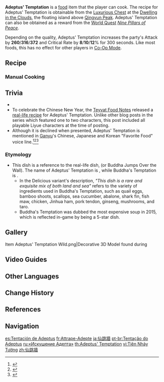 {{Food Infobox
|id              = 108123
|name            = Adeptus' Temptation
|description     = A complex, famous type of Liyue
|desc_suspicious = cuisine. Without having mastered the art of simmering, the resulting stew-like dish has a salty, fishy taste. But, just considering the costly ingredients will be enough to keep you going until the pot's empty.
|desc_basic      = cuisine, in which specially selected ingredients are submerged and slowly bowled into soup stock. The recipe scribbled from memory alone was enough to urge the adepti to once again return to the world of men.
|desc_delicious  = cuisine. This dish is a rare and exquisite mix of both land and sea, combining countless delicious delicacies in one flavor-filled pot. Each mouthful is a moment to remember &mdash; it's even irresistible enough to entice the adepti down from their celestial abode.
|type            = ATK-Boosting Dishes
|effectType      = ATK Up
|effect          = Increases all party members' ATK by (var1) and CRIT Rate by (var2)% for 300s.
|eff_att1        = ATK
|eff_att2        = CRIT Rate
|eff_suspicious1 = 260
|eff_suspicious2 = 8
|eff_basic1      = 316
|eff_basic2      = 10
|eff_delicious1  = 372
|eff_delicious2  = 12
|quality         = 5
|region          = Liyue
|recipe          = Obtained from the Luxurious Chest above [[Qingyun Peak]]
}}
'''Adeptus' Temptation''' is a [[food]] item that the player can cook. The recipe for Adeptus' Temptation is obtainable from the [[Luxurious Chest]] at the [[Dwelling in the Clouds]], the floating island above [[Qingyun Peak]]. Adeptus' Temptation can also be obtained as a reward from the [[World Quest]] ''[[Nine Pillars of Peace]]''.

Depending on the quality, Adeptus' Temptation increases the party's Attack by '''260'''/'''316'''/'''372''' and Critical Rate by '''8'''/'''10'''/'''12'''% for 300 seconds. Like most foods, this has no effect for other players in [[Co-Op Mode]].

==Recipe==
{{Recipe
|type = Cooking
|Ham = 4
|Crab = 3
|Shrimp Meat = 3
|Matsutake = 3
|sort = Ham;Crab;Shrimp Meat;Matsutake
}}

===Manual Cooking===
{{Manual Cooking}}

==Trivia==
* {{Mail Attachments by Category List|Delicious Adeptus' Temptation;Adeptus' Temptation;Suspicious Adeptus' Temptation}}
* To celebrate the Chinese New Year, the [[Teyvat Food Notes]] released a [https://ys.mihoyo.com/main/news/detail/14099 real-life recipe] for Adeptus' Temptation. Unlike other blog posts in the series which featured one to two characters, this post included all playable Liyue characters at the time of posting.
* Although it is declined when presented, Adeptus' Temptation is mentioned in [[Ganyu]]'s Chinese, Japanese and Korean "Favorite Food" voice line.<ref>{{Ref/VO|character=Ganyu|vo=喜欢的食物…|lang=zh}}</ref><ref>{{Ref/VO|character=Ganyu|vo=好きな食べ物…|lang=ja}}</ref><ref>{{Ref/VO|character=Ganyu|vo=좋아하는_음식...|lang=ko}}</ref>

===Etymology===
* This dish is a reference to the real-life dish, {{w|Buddha Jumps Over the Wall|Buddha's Temptation}} (or Buddha Jumps Over the Wall). The name of Adeptus' Temptation is {{zh|'''仙'''跳墙|rm='''Xiān'''tiàoqiáng|tl='''Adeptus''' Jumps over the Wall}}, while Buddha's Temptation is {{zh|'''佛'''跳墙|rm='''Fó'''tiàoqiáng}}.
** In the Delicious variant's description, ''"This dish is a rare and exquisite mix of both land and sea"'' refers to the variety of ingredients used in Buddha's Temptation, such as quail eggs, bamboo shoots, scallops, sea cucumber, abalone, shark fin, fish maw, chicken, Jinhua ham, pork tendon, ginseng, mushrooms, and taro.
** Buddha's Temptation was dubbed the most expensive soup in 2015, which is reflected in-game by being a 5-star dish.

==Gallery==
<gallery>
Item Adeptus' Temptation Wild.png|Decorative 3D Model found during {{Quest|Qingce Village Treasure Hunt}}
</gallery>

==Video Guides==
{{EVT
|video1   = https://youtu.be/c98FtftlR9g
|caption1 = Recipe Location Guide
}}

==Other Languages==
{{Other Languages
|en      = Adeptus' Temptation
|zhs     = 仙跳墙
|zhs_rm  = Xiān Tiào Qiáng
|zht     = 仙跳牆
|zht_rm  = Xiān Tiào Qiáng
|zh_tl   = Adeptus Jumps Over the Wall
|ja      = 仙跳牆
|ja_rm   = Senchoushou<ref>{{Ref/Quest|Three to Get Ready, and Here We Go|note=Japanese Voice-Over}}</ref>
|ja_tl   = Adeptus Jumps Over the Wall{{Sino|ja|zh}}
|ko      = {{tt|선도장|仙跳牆}}
|ko_tl   = Adeptus Jumps Over the Wall{{Sino|ko|zh}}
|es      = Tentación de Adeptus
|es_tl   = Adeptus' Temptation
|fr      = Attrape-Adepte
|fr_tl   = Adeptus Catcher
|ru      = «Искушение Адепта»
|ru_tl   = "Adeptus' Temptation"
|th      = Adeptus' Temptation
|vi      = {{tt|Tiên|仙}} Nhảy {{tt|Tường|牆}}
|vi_tl   = Adeptus Jumps Over the Wall
|de      = Versuchung der Adepten
|de_tl   = Temptation of the Adepti
|id      = Adeptus' Temptation
|pt      = Tentação do Adeptus
|pt_tl   = Adeptus' Temptation
|tr      = Adeptus Doyuran
|tr_tl   = Adeptus Saturating
|it      = Tentazione dell'Adeptus
|it_tl   = Adeptus' Temptation
}}

==Change History==
{{Change History|1.0}}

==References==
{{Reflist|1}}

==Navigation==
{{Food Navbox}}

[[es:Tentación de Adeptus]]
[[fr:Attrape-Adepte]]
[[ja:仙跳牆]]
[[pt-br:Tentação do Adeptus]]
[[ru:«Искушение Адепта»]]
[[th:Adeptus' Temptation]]
[[vi:Tiên Nhảy Tường]]
[[zh:仙跳牆]]